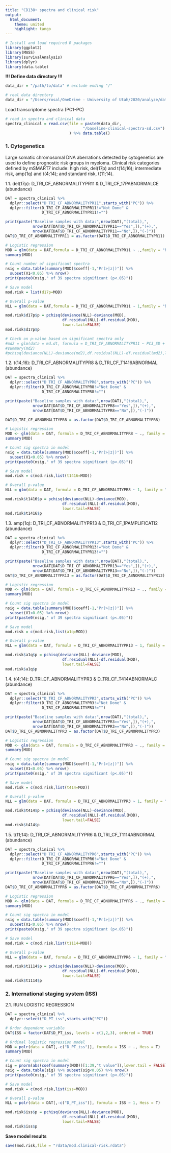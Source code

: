 ---
title: "CD138+ spectra and clinical risk"
output:
  html_document:
    theme: united
    highlight: tango
---

```{r load_packages, message=F, include=T,error=F,warning=F}
# Install and load required R packages
library(ggplot2)
library(MASS)
library(survivalAnalysis)
library(dplyr)
library(data.table)
```

**!!! Define data directory !!!**
```{r}
data_dir = "/path/to/data" # exclude ending "/"
```
```{r, include=FALSE}
# real data directory
data_dir = "/Users/rosal/OneDrive - University of Utah/2020/analyze/data/spectra.v2/data"
```

Load transcriptome spectra (PC1-PC)
```{r}
# read in spectra and clinical data
spectra_clinical = read.csv(file = paste0(data_dir,
                                  "/baseline-clinical-spectra-sd.csv")
                            ) %>% data.table()
```

### 1. Cytogenetics
Large somatic chromosomal DNA aberrations detected by cytogenetics are used to define prognostic risk groups in myeloma. Clinical risk categories defined by mSMART7 include: high risk, del(17p) and t(14;16); intermediate risk, amp(1q) and t(4;14); and standard risk, t(11;14). 

1.1. del(17p): D_TRI_CF_ABNORMALITYPR11 & D_TRI_CF_17PABNORMALCE (abundance)
```{r}
DAT = spectra_clinical %>% 
  dplyr::select("D_TRI_CF_ABNORMALITYPR11",starts_with("PC")) %>%
  dplyr::filter(D_TRI_CF_ABNORMALITYPR11!="Not Done" &
                D_TRI_CF_ABNORMALITYPR11!="")

print(paste("Baseline samples with data:",nrow(DAT),"(total),",
            nrow(DAT[DAT$D_TRI_CF_ABNORMALITYPR11=="Yes",]),"(+),",
            nrow(DAT[DAT$D_TRI_CF_ABNORMALITYPR11=="No",]),"(-)"))
DAT$D_TRI_CF_ABNORMALITYPR11 = as.factor(DAT$D_TRI_CF_ABNORMALITYPR11)

# Logistic regression
MOD = glm(data = DAT,formula = D_TRI_CF_ABNORMALITYPR11 ~ .,family = "binomial")
summary(MOD)

# Count number of significant spectra
nsig = data.table(summary(MOD)$coeff[-1,"Pr(>|z|)"]) %>%
  subset(V1<0.05) %>% nrow()
print(paste0(nsig," of 39 spectra significant (p<.05)"))

# Save model
mod.risk = list(d17p=MOD)

# Overall p-value
NLL = glm(data = DAT,formula = D_TRI_CF_ABNORMALITYPR11 ~ 1,family = "binomial")

mod.risk$d17p$p = pchisq(deviance(NLL)-deviance(MOD),
                         df.residual(NLL)-df.residual(MOD),
                         lower.tail=FALSE)
mod.risk$d17p$p

# Check on p-value based on significant spectra only
#md2 = glm(data = md.dt, formula = D_TRI_CF_ABNORMALITYPR11 ~ PC3_SD + PC6_SD + PC39_SD, family = "binomial")
#summary(md2)
#pchisq(deviance(NLL)-deviance(md2),df.residual(NLL)-df.residual(md2),lower.tail=FALSE)
```

1.2. t(14;16): D_TRI_CF_ABNORMALITYPR8 & D_TRI_CF_T1416ABNORMAL (abundance)
```{r}
DAT = spectra_clinical %>% 
  dplyr::select("D_TRI_CF_ABNORMALITYPR8",starts_with("PC")) %>%
  dplyr::filter(D_TRI_CF_ABNORMALITYPR8!="Not Done" &
                D_TRI_CF_ABNORMALITYPR8!="")

print(paste("Baseline samples with data:",nrow(DAT),"(total),",
            nrow(DAT[DAT$D_TRI_CF_ABNORMALITYPR8=="Yes",]),"(+),",
            nrow(DAT[DAT$D_TRI_CF_ABNORMALITYPR8=="No",]),"(-)"))

DAT$D_TRI_CF_ABNORMALITYPR8 = as.factor(DAT$D_TRI_CF_ABNORMALITYPR8)

# Logistic regression
MOD <- glm(data = DAT, formula = D_TRI_CF_ABNORMALITYPR8 ~ ., family = "binomial")
summary(MOD)

# Count sig spectra in model
nsig = data.table(summary(MOD)$coeff[-1,"Pr(>|z|)"]) %>%
  subset(V1<0.05) %>% nrow()
print(paste0(nsig," of 39 spectra significant (p<.05)"))

# Save model
mod.risk = c(mod.risk,list(t1416=MOD))

# Overall p-value
NLL = glm(data = DAT, formula = D_TRI_CF_ABNORMALITYPR8 ~ 1, family = "binomial")

mod.risk$t1416$p = pchisq(deviance(NLL)-deviance(MOD),
                         df.residual(NLL)-df.residual(MOD),
                         lower.tail=FALSE)
mod.risk$t1416$p
```


1.3. amp(1q): D_TRI_CF_ABNORMALITYPR13 & D_TRI_CF_1PAMPLIFICATI2 (abundance)
```{r}
DAT = spectra_clinical %>% 
  dplyr::select("D_TRI_CF_ABNORMALITYPR13",starts_with("PC")) %>%
  dplyr::filter(D_TRI_CF_ABNORMALITYPR13!="Not Done" &
                D_TRI_CF_ABNORMALITYPR13!="")

print(paste("Baseline samples with data:",nrow(DAT),"(total),",
            nrow(DAT[DAT$D_TRI_CF_ABNORMALITYPR13=="Yes",]),"(+),",
            nrow(DAT[DAT$D_TRI_CF_ABNORMALITYPR13=="No",]),"(-)"))
DAT$D_TRI_CF_ABNORMALITYPR13 = as.factor(DAT$D_TRI_CF_ABNORMALITYPR13)

# Logistic regression
MOD <- glm(data = DAT, formula = D_TRI_CF_ABNORMALITYPR13 ~ ., family = "binomial")
summary(MOD)

# Count sig spectra in model
nsig = data.table(summary(MOD)$coeff[-1,"Pr(>|z|)"]) %>%
  subset(V1<0.05) %>% nrow()
print(paste0(nsig," of 39 spectra significant (p<.05)"))

# Save model
mod.risk = c(mod.risk,list(a1q=MOD))

# Overall p-value
NLL = glm(data = DAT, formula = D_TRI_CF_ABNORMALITYPR13 ~ 1, family = "binomial")

mod.risk$a1q$p = pchisq(deviance(NLL)-deviance(MOD),
                         df.residual(NLL)-df.residual(MOD),
                         lower.tail=FALSE)
mod.risk$a1q$p
```


1.4. t(4;14): D_TRI_CF_ABNORMALITYPR3 & D_TRI_CF_T414ABNORMALC (abundance)
```{r}
DAT = spectra_clinical %>% 
  dplyr::select("D_TRI_CF_ABNORMALITYPR3",starts_with("PC")) %>%
  dplyr::filter(D_TRI_CF_ABNORMALITYPR3!="Not Done" &
                D_TRI_CF_ABNORMALITYPR3!="")

print(paste("Baseline samples with data:",nrow(DAT),"(total),",
            nrow(DAT[DAT$D_TRI_CF_ABNORMALITYPR3=="Yes",]),"(+),",
            nrow(DAT[DAT$D_TRI_CF_ABNORMALITYPR3=="No",]),"(-)"))
DAT$D_TRI_CF_ABNORMALITYPR3 = as.factor(DAT$D_TRI_CF_ABNORMALITYPR3)

# Logistic regression
MOD <- glm(data = DAT, formula = D_TRI_CF_ABNORMALITYPR3 ~ ., family = "binomial")
summary(MOD)

# Count sig spectra in model
nsig = data.table(summary(MOD)$coeff[-1,"Pr(>|z|)"]) %>%
  subset(V1<0.05) %>% nrow()
print(paste0(nsig," of 39 spectra significant (p<.05)"))

# Save model
mod.risk = c(mod.risk,list(t414=MOD))

# Overall p-value
NLL = glm(data = DAT, formula = D_TRI_CF_ABNORMALITYPR3 ~ 1, family = "binomial")

mod.risk$t414$p = pchisq(deviance(NLL)-deviance(MOD),
                         df.residual(NLL)-df.residual(MOD),
                         lower.tail=FALSE)
mod.risk$t414$p
```

1.5. t(11;14): D_TRI_CF_ABNORMALITYPR6 & D_TRI_CF_T1114ABNORMAL (abundance)
```{r}
DAT = spectra_clinical %>% 
  dplyr::select("D_TRI_CF_ABNORMALITYPR6",starts_with("PC")) %>%
  dplyr::filter(D_TRI_CF_ABNORMALITYPR6!="Not Done" &
                D_TRI_CF_ABNORMALITYPR6!="")

print(paste("Baseline samples with data:",nrow(DAT),"(total),",
            nrow(DAT[DAT$D_TRI_CF_ABNORMALITYPR6=="Yes",]),"(+),",
            nrow(DAT[DAT$D_TRI_CF_ABNORMALITYPR6=="No",]),"(-)"))
DAT$D_TRI_CF_ABNORMALITYPR6 = as.factor(DAT$D_TRI_CF_ABNORMALITYPR6)

# Logistic regression
MOD <- glm(data = DAT, formula = D_TRI_CF_ABNORMALITYPR6 ~ ., family = "binomial")
summary(MOD)

# Count sig spectra in model
nsig = data.table(summary(MOD)$coeff[-1,"Pr(>|z|)"]) %>%
  subset(V1<0.05) %>% nrow()
print(paste0(nsig," of 39 spectra significant (p<.05)"))

# Save model
mod.risk = c(mod.risk,list(t1114=MOD))

# Overall p-value
NLL = glm(data = DAT, formula = D_TRI_CF_ABNORMALITYPR6 ~ 1, family = "binomial")

mod.risk$t1114$p = pchisq(deviance(NLL)-deviance(MOD),
                         df.residual(NLL)-df.residual(MOD),
                         lower.tail=FALSE)
mod.risk$t1114$p
```


### 2. International staging system (ISS)
2.1. RUN LOGISTIC REGRESSION
```{r}
DAT = spectra_clinical %>% 
  dplyr::select("D_PT_iss",starts_with("PC"))

# Order dependent variable
DAT$ISS = factor(DAT$D_PT_iss, levels = c(1,2,3), ordered = TRUE)

# Ordinal logistic regression model
MOD = polr(data = DAT[,-c("D_PT_iss")], formula = ISS ~ ., Hess = T) 
summary(MOD)

# Count sig spectra in model
sig = pnorm(abs(coef(summary(MOD))[1:39,"t value"]),lower.tail = FALSE)*2
nsig = data.table(sig) %>% subset(sig<0.05) %>% nrow()
print(paste0(nsig," of 39 spectra significant (p<.05)"))

# Save model
mod.risk = c(mod.risk,list(iss=MOD))

# Overall p-value
NLL = polr(data = DAT[,-c("D_PT_iss")], formula = ISS ~ 1, Hess = T)

mod.risk$iss$p = pchisq(deviance(NLL)-deviance(MOD),
                         df.residual(NLL)-df.residual(MOD),
                         lower.tail=FALSE)
mod.risk$iss$p
```
**Save model results**
```{r}
save(mod.risk,file = "rdata/mod.clinical-risk.rdata")
```
